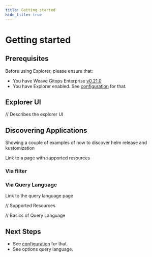 ```yaml
---
title: Getting started
hide_title: true
---
```



# Getting started  <TierLabel tiers="Enterprise" />

<AlphaWarning/>

## Prerequisites
Before using Explorer, please ensure that:
- You have Weave Gitops Enterprise [v0.21.0](../../releases)
- You have Explorer enabled. See [configuration](./configuration.mdx) for that.

## Explorer UI

// Describes the explorer UI

## Discovering Applications

Showing a couple of examples of how to discover helm release and kustomization

Link to a page with supported resources

### Via filter

### Via Query Language

Link to the query language page

// Supported Resources

// Basics of Query Language


## Next Steps
- See [configuration](./configuration.mdx) for that.
- See options query language.
